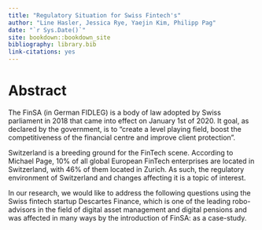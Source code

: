 ```yaml
--- 
title: "Regulatory Situation for Swiss Fintech's"
author: "Line Hasler, Jessica Rye, Yaejin Kim, Philipp Pag"
date: "`r Sys.Date()`"
site: bookdown::bookdown_site
bibliography: library.bib
link-citations: yes
---
```


# Abstract

The FinSA (in German FIDLEG) is a body of law adopted by Swiss parliament in 2018 that came into effect on January 1st of 2020. It goal, as declared by the government, is to “create a level playing field, boost the competitiveness of the financial centre and improve client protection”. 

Switzerland is a breeding ground for the FinTech scene. According to Michael Page, 10% of all global European FinTech enterprises are located in Switzerland, with 46% of them located in Zurich. As such, the regulatory environment of Switzerland and changes affecting it is a topic of interest. 

In our research, we would like to address the following questions using the Swiss fintech startup Descartes Finance, which is one of the leading robo-advisors in the field of digital asset management and digital pensions and was affected in many ways by the introduction of FinSA: as a case-study.
